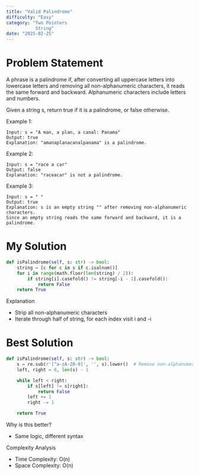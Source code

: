 ```yaml
---
title: "Valid Palindrome"
difficulty: "Easy"
category: "Two Pointers
           String"
date: "2025-02-25"
---
```


# Problem Statement
A phrase is a palindrome if, after converting all uppercase letters into lowercase letters and removing all non-alphanumeric characters, it reads the same forward and backward. Alphanumeric characters include letters and numbers.

Given a string s, return true if it is a palindrome, or false otherwise.

Example 1:
```plaintext
Input: s = "A man, a plan, a canal: Panama"
Output: true
Explanation: "amanaplanacanalpanama" is a palindrome.
```

Example 2:
```plaintext
Input: s = "race a car"
Output: false
Explanation: "raceacar" is not a palindrome.
```

Example 3:
```plaintext
Input: s = " "
Output: true
Explanation: s is an empty string "" after removing non-alphanumeric characters.
Since an empty string reads the same forward and backward, it is a palindrome.
```

# My Solution
```python
def isPalindrome(self, s: str) -> bool:
    string = [c for c in s if c.isalnum()]
    for i in range(math.floor(len(string) / 2)):
        if string[i].casefold() != string[-i - 1].casefold():
            return False
    return True
```

Explanation
* Strip all non-alphanumeric characters
* Iterate through half of string, for each index visit i and -i

# Best Solution
```python
def isPalindrome(self, s: str) -> bool:
    s = re.sub(r'[^a-zA-Z0-9]', '', s).lower()  # Remove non-alphanumeric and convert to lowercase
    left, right = 0, len(s) - 1

    while left < right:
        if s[left] != s[right]:
            return False
        left += 1
        right -= 1

    return True
```

Why is this better?
* Same logic, different syntax

Complexity Analysis
* Time Complexity: O(n)
* Space Complexity: O(n)